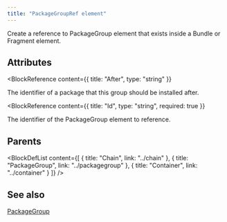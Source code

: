 ```yaml
---
title: "PackageGroupRef element"
---
```



Create a reference to PackageGroup element that exists inside a Bundle or Fragment element.


## Attributes

<BlockWrapper>

  <BlockReference
    content={{
      title: "After",
      type: "string"
    }}
  >
  The identifier of a package that this group should be installed after.
  </BlockReference>

  <BlockReference
    content={{
      title: "Id",
      type: "string",
      required: true
    }}
  >
  The identifier of the PackageGroup element to reference.
  </BlockReference>

</BlockWrapper>


## Parents

<BlockDefList content={[
    {
      title: "Chain",
      link: "../chain"
    },
    {
      title: "PackageGroup",
      link: "../packagegroup"
    },
    {
      title: "Container",
      link: "../container"
    }
  ]}
/>

## See also
[PackageGroup](../packagegroup)